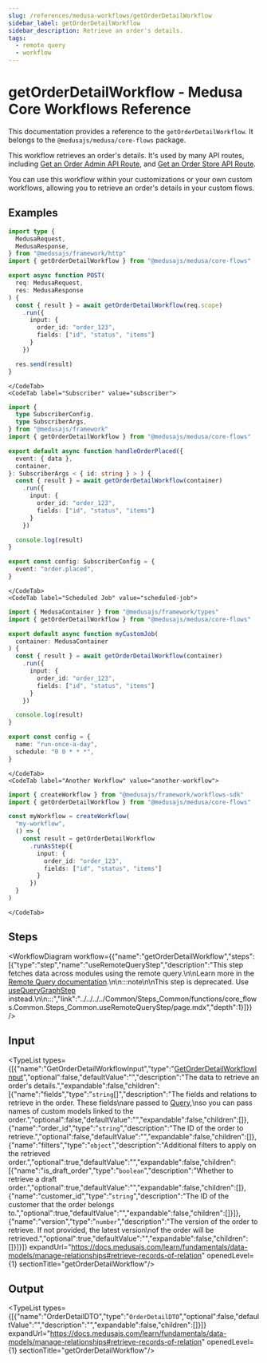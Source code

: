 ```yaml
---
slug: /references/medusa-workflows/getOrderDetailWorkflow
sidebar_label: getOrderDetailWorkflow
sidebar_description: Retrieve an order's details.
tags:
  - remote query
  - workflow
---
```



# getOrderDetailWorkflow - Medusa Core Workflows Reference

This documentation provides a reference to the `getOrderDetailWorkflow`. It belongs to the `@medusajs/medusa/core-flows` package.

This workflow retrieves an order's details. It's used by many API routes, including
[Get an Order Admin API Route](https://docs.medusajs.com/api/admin#orders\_getordersid), and
[Get an Order Store API Route](https://docs.medusajs.com/api/store#orders\_getordersid).

You can use this workflow within your customizations or your own custom workflows, allowing you to retrieve an 
order's details in your custom flows.

<SourceCodeLink link="https://github.com/medusajs/medusa/blob/9069e9279ee230384cf09c553f60ab6caa0e7012/packages/core/core-flows/src/order/workflows/get-order-detail.ts#L71" />

## Examples

<CodeTabs group="workflow-exection">
    <CodeTab label="API Route" value="api-route">
    
```ts title="src/api/workflow/route.ts"
import type {
  MedusaRequest,
  MedusaResponse,
} from "@medusajs/framework/http"
import { getOrderDetailWorkflow } from "@medusajs/medusa/core-flows"

export async function POST(
  req: MedusaRequest,
  res: MedusaResponse
) {
  const { result } = await getOrderDetailWorkflow(req.scope)
    .run({
      input: {
        order_id: "order_123",
        fields: ["id", "status", "items"]
      }
    })

  res.send(result)
}
```

    </CodeTab>
    <CodeTab label="Subscriber" value="subscriber">
    
```ts title="src/subscribers/order-placed.ts"
import {
  type SubscriberConfig,
  type SubscriberArgs,
} from "@medusajs/framework"
import { getOrderDetailWorkflow } from "@medusajs/medusa/core-flows"

export default async function handleOrderPlaced({
  event: { data },
  container,
}: SubscriberArgs < { id: string } > ) {
  const { result } = await getOrderDetailWorkflow(container)
    .run({
      input: {
        order_id: "order_123",
        fields: ["id", "status", "items"]
      }
    })

  console.log(result)
}

export const config: SubscriberConfig = {
  event: "order.placed",
}
```

    </CodeTab>
    <CodeTab label="Scheduled Job" value="scheduled-job">
    
```ts title="src/jobs/message-daily.ts"
import { MedusaContainer } from "@medusajs/framework/types"
import { getOrderDetailWorkflow } from "@medusajs/medusa/core-flows"

export default async function myCustomJob(
  container: MedusaContainer
) {
  const { result } = await getOrderDetailWorkflow(container)
    .run({
      input: {
        order_id: "order_123",
        fields: ["id", "status", "items"]
      }
    })

  console.log(result)
}

export const config = {
  name: "run-once-a-day",
  schedule: "0 0 * * *",
}
```

    </CodeTab>
    <CodeTab label="Another Workflow" value="another-workflow">
    
```ts title="src/workflows/my-workflow.ts"
import { createWorkflow } from "@medusajs/framework/workflows-sdk"
import { getOrderDetailWorkflow } from "@medusajs/medusa/core-flows"

const myWorkflow = createWorkflow(
  "my-workflow",
  () => {
    const result = getOrderDetailWorkflow
      .runAsStep({
        input: {
          order_id: "order_123",
          fields: ["id", "status", "items"]
        }
      })
  }
)
```

    </CodeTab>
  </CodeTabs>

## Steps

<WorkflowDiagram workflow={{"name":"getOrderDetailWorkflow","steps":[{"type":"step","name":"useRemoteQueryStep","description":"This step fetches data across modules using the remote query.\n\nLearn more in the [Remote Query documentation](https://docs.medusajs.com/learn/fundamentals/module-links/query).\n\n:::note\n\nThis step is deprecated. Use [useQueryGraphStep](../../../../Common/Steps_Common/functions/core_flows.Common.Steps_Common.useQueryGraphStep/page.mdx) instead.\n\n:::","link":"../../../../Common/Steps_Common/functions/core_flows.Common.Steps_Common.useRemoteQueryStep/page.mdx","depth":1}]}} />

## Input

<TypeList types={[{"name":"GetOrderDetailWorkflowInput","type":"[GetOrderDetailWorkflowInput](../../../../types/core_flows.GetOrderDetailWorkflowInput/page.mdx)","optional":false,"defaultValue":"","description":"The data to retrieve an order's details.","expandable":false,"children":[{"name":"fields","type":"`string`[]","description":"The fields and relations to retrieve in the order. These fields\nare passed to [Query](https://docs.medusajs.com/learn/fundamentals/module-links/query),\nso you can pass names of custom models linked to the order.","optional":false,"defaultValue":"","expandable":false,"children":[]},{"name":"order_id","type":"`string`","description":"The ID of the order to retrieve.","optional":false,"defaultValue":"","expandable":false,"children":[]},{"name":"filters","type":"`object`","description":"Additional filters to apply on the retrieved order.","optional":true,"defaultValue":"","expandable":false,"children":[{"name":"is_draft_order","type":"`boolean`","description":"Whether to retrieve a draft order.","optional":true,"defaultValue":"","expandable":false,"children":[]},{"name":"customer_id","type":"`string`","description":"The ID of the customer that the order belongs to.","optional":true,"defaultValue":"","expandable":false,"children":[]}]},{"name":"version","type":"`number`","description":"The version of the order to retrieve. If not provided, the latest version\nof the order will be retrieved.","optional":true,"defaultValue":"","expandable":false,"children":[]}]}]} expandUrl="https://docs.medusajs.com/learn/fundamentals/data-models/manage-relationships#retrieve-records-of-relation" openedLevel={1} sectionTitle="getOrderDetailWorkflow"/>

## Output

<TypeList types={[{"name":"OrderDetailDTO","type":"`OrderDetailDTO`","optional":false,"defaultValue":"","description":"","expandable":false,"children":[]}]} expandUrl="https://docs.medusajs.com/learn/fundamentals/data-models/manage-relationships#retrieve-records-of-relation" openedLevel={1} sectionTitle="getOrderDetailWorkflow"/>
